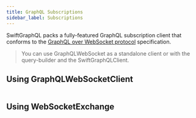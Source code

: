 ```yaml
---
title: GraphQL Subscriptions
sidebar_label: Subscriptions
---
```


SwiftGraphQL packs a fully-featured GraphQL subscription client that conforms to the [GraphQL over WebSocket protocol](https://github.com/enisdenjo/graphql-ws/blob/master/PROTOCOL.md) specification.

> You can use GraphQLWebSocket as a standalone client or with the query-builder and the SwiftGraphQLClient.

## Using GraphQLWebSocketClient

```swift

```

## Using WebSocketExchange

```swift

```
